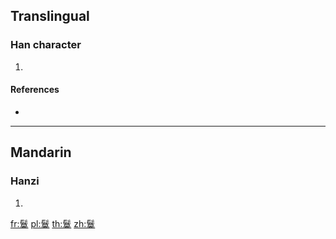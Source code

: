 {{character info/new}}
==Translingual==

===Han character===
{{Han char|rn=190|rad=髟|as=11|sn=21|four=72806|canj=SHTAK}}

# {{defn|Han|sort=髟11}}

====References====
* {{Han ref|kx=1456.150|dkj=45556|dj=1987.240|hdz=74533.130|uh=9B15|ud=39701|bh=F6A3|bd=63139}}

----

==Mandarin==

===Hanzi===
{{cmn-hanzi|pin=[[mò]] ([[mo4]])|wg=mo<sup>4</sup>}}

# {{defn|lang=cmn|sort=髟11}}

[[fr:鬕]]
[[pl:鬕]]
[[th:鬕]]
[[zh:鬕]]